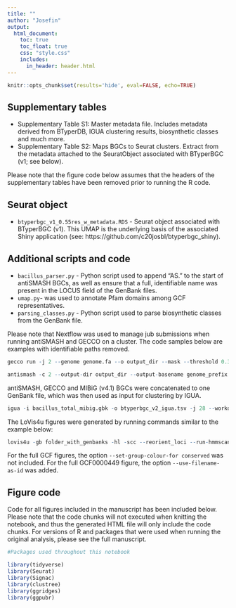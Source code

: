 ```yaml
---
title: ""
author: "Josefin"
output: 
  html_document:
    toc: true
    toc_float: true
    css: "style.css"
    includes:
      in_header: header.html
---
```


```r
knitr::opts_chunk$set(results='hide', eval=FALSE, echo=TRUE)
```

## Supplementary tables

* Supplementary Table S1: Master metadata file. Includes metadata derived from BTyperDB, IGUA clustering results, biosynthetic classes and much more.
* Supplementary Table S2: Maps BGCs to Seurat clusters. Extract from the metadata attached to the SeuratObject associated with BTyperBGC (v1; see below).

Please note that the figure code below assumes that the headers of the supplementary tables have been removed prior to running the R code.

## Seurat object

* `btyperbgc_v1_0.55res_w_metadata.RDS` - Seurat object associated with BTyperBGC (v1). This UMAP is the underlying basis of the associated Shiny application (see: https://github.com/c20josbl/btyperbgc_shiny).

## Additional scripts and code

* `bacillus_parser.py` - Python script used to append "AS." to the start of antiSMASH BGCs, as well as ensure that a full, identifiable name was present in the LOCUS field of the GenBank files.
* `umap.py`- was used to annotate Pfam domains among GCF representatives.
* `parsing_classes.py` - Python script used to parse biosynthetic classes from the GenBank file.

Please note that Nextflow was used to manage jub submissions when running antiSMASH and GECCO on a cluster. The code samples below are examples with identifiable paths removed.

```r
gecco run -j 2 --genome genome.fa --o output_dir --mask --threshold 0.3 --merge-gbk
```

```r
antismash -c 2 --output-dir output_dir --output-basename genome_prefix --genefinding-tool prodigal-m genome.fa
```

antiSMASH, GECCO and MIBiG (v4.1) BGCs were concatenated to one GenBank file, which was then used as input for clustering by IGUA.

```r
igua -i bacillus_total_mibig.gbk -o btyperbgc_v2_igua.tsv -j 28 --workdir temp --clustering-distance 0.80 --clustering-method "average"
```

The LoVis4u figures were generated by running commands similar to the example below:
```r
lovis4u -gb folder_with_genbanks -hl -scc --reorient_loci --run-hmmscan --show-all-feature-labels -o output_dir_name --set-group-colour-for conserved
```

For the full GCF figures, the option `--set-group-colour-for conserved` was not included. For the full GCF0000449 figure, the option `--use-filename-as-id` was added. 

## Figure code

Code for all figures included in the manuscript has been included below. Please note that the code chunks will not executed when knitting the notebook, and thus the generated HTML file will only include the code chunks. For versions of R and packages that were used when running the original analysis, please see the full manuscript.

```r

#Packages used throughout this notebook

library(tidyverse)
library(Seurat)
library(Signac)
library(clustree)
library(ggridges)
library(ggpubr)

```